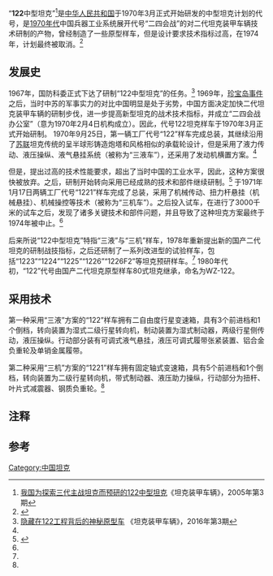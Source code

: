 {{Infobox Weapon
|is_vehicle=yes
|name=“122”中型坦克
|type=[[中型坦克|中型坦克]]
|image=[[File:122_tank_1970.jpg|300px]]
|caption=工厂代号“122”坦克样车
|origin={{Flag|中华人民共和国}}
|crew=4人
|armour=未知
|weight=≤37.5公吨（1970计划）<ref name="#1">{{Cite web |url=http://www.china001.com/show_hdr.php?xname=PPDDMV0&dname=O0T8V31&xpos=113 |title=中国二代坦克 |accessdate=2013-09-21 |archive-date=2015-09-23 |archive-url=https://web.archive.org/web/20150923202850/http://www.china001.com/show_hdr.php?xname=PPDDMV0&dname=O0T8V31&xpos=113 |dead-url=no }}</ref>
|production_date= 1970年9月25日<br>1971年1月17日
|number= 仅造出了一些初样车
|length=
|width=
|height=
|primary_armament=120毫米口径滑膛炮
|secondary_armament=12.7毫米高射机枪/7.62毫米并列机枪<br>外挂反坦克导弹发射架
|engine=未知
|engine_power=650-680马力（1970计划）
|suspension=液气悬挂（122）<br> 机械悬挂（1221）
}}
{{Otheruses|subject=中国的一款坦克方案|other=继续沿用其编号的战车|80式坦克}}
“'''122'''中型坦克”<ref name="预研122">[https://www.ixueshu.com/document/51df4f62542872e4c3c1cdf1376aa4e3318947a18e7f9386.html 我国为探索三代主战坦克而预研的122中型坦克]《坦克装甲车辆》，2005年第3期</ref>是[[中华人民共和国|中华人民共和国]]于1970年3月正式开始研发的中型坦克计划的代号，是[[1970年代|1970年代]]中国兵器工业系统展开代号“二四会战”的对二代坦克装甲车辆技术研制的产物，曾经制造了一些原型样车，但是设计要求技术指标过高，在1974年，计划最终被取消。<ref name="#2">{{Cite web |url=http://zzb.nerv.blog.163.com/blog/static/316399402012033504431/ |title=中国中型坦克的探索者 WZ-122中型坦克 |access-date=2013-09-21 |archive-url=https://web.archive.org/web/20181124012414/http://zzb.nerv.blog.163.com/blog/static/316399402012033504431 |archive-date=2018-11-24 |dead-url=yes }}</ref>

==发展史==
1967年，国防科委正式下达了研制“122中型坦克”{{noteTag|按照当时中国坦克设计代号的命名规则，59式坦克代号“120”，69式坦克代号“121”，下一代坦克按顺序设计预研代号被称为“122中型坦克”。}}的任务。<ref>[http://www.doc88.com/p-6901366585984.html 隐藏在122工程背后的神秘原型车] {{Wayback|url=http://www.doc88.com/p-6901366585984.html |date=20201113135239 }}《坦克装甲车辆》，2016年第3期</ref>
1969年，[[珍宝岛事件|珍宝岛事件]]之后，当时中苏的军事实力的对比中国明显是处于劣势，中国方面决定加快二代坦克装甲车辆的研制步伐，进一步提高新型坦克的战术技术指标，并成立“二四会战办公室”（意为1970年2月4日机构成立）。因此，代号122坦克样车于1970年3月正式开始研制。
1970年9月25日，第一辆工厂代号“122”样车完成总装，其继续沿用了[[苏联|苏联]]坦克传统的呈半球形铸造炮塔和风格相似的承载轮设计，但是采用了液力传动、液压操纵、液气悬挂系统（被称为“三液车”），还采用了发动机横置方案。<ref name="#2"/>

但是，提出过高的技术性能要求，超出了当时中国的工业水平，因此，这种方案很快被放弃。之后，研制开始转向采用已经成熟的技术和部件继续研制。<ref name="122中型坦克">{{Cite web |url=http://tc.wangchao.net.cn/junshi/detail_97829.html |title=WZ-122中型坦克 |accessdate=2013-09-21 |archive-date=2019-02-13 |archive-url=https://web.archive.org/web/20190213094153/http://tc.wangchao.net.cn/junshi/detail_97829.html |dead-url=no }}</ref> 于1971年1月17日两辆工厂代号“1221”样车完成了总装，采用了机械传动、扭力杆悬挂（机械悬挂）、机械操控等技术（被称为“三机车”）。之后投入试车，在进行了3000千米的试车之后，发现了诸多关键技术和部件问题，并且导致了这种坦克方案最终于1974年被中止。<ref name="122中型坦克"/>

后来所说“122中型坦克”特指“三液”与“三机”样车，1978年重新提出新的国产二代坦克的研制战技指标，之后还研制了一系列改进型的试验样车，包括“1223”“1224”“1225”“1226”“1226F2”等坦克预研样车。<ref name="预研122"/>
1980年代初，“122”代号由国产二代坦克原型样车80式坦克继承，命名为WZ-122。

==采用技术==
第一种采用“三液”方案的“122”样车拥有二自由度行星变速箱，具有3个前进档和1个倒档，转向装置为湿式二级行星转向机，制动装置为湿式制动器，两级行星侧传动，液压操纵。行动部分装有可调式液气悬挂，液压可调式履带张紧装置、铝合金负重轮及单销金属履带。

第二种采用“三机”方案的“1221”样车拥有固定轴式变速箱，具有5个前进档和1个倒档，转向装置为二级行星转向机，带式制动器、液压助力操纵，行动部分为扭杆、叶片式减震器、钢质负重轮。<ref name="#1"/>

== 注释 ==
{{noteFoot}}
<div class="references-small">
<references group="注"/>
</div>
==参考==
<references/>

{{中华人民共和国的坦克与装甲车}}
[[Category:中国坦克|Category:中国坦克]]